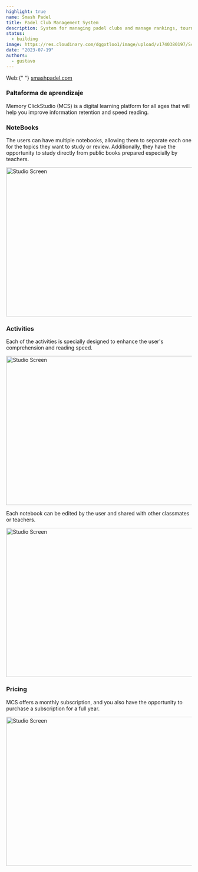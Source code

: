 ```yaml
---
highlight: true
name: Smash Padel
title: Padel Club Management System
description: System for managing padel clubs and manage rankings, tournaments and players.
status:
  - building
image: https://res.cloudinary.com/dggxtloo1/image/upload/v1740380197/Screenshot_2025-02-24_at_02.53.34_k3rjdz.png
date: "2023-07-19"
authors:
  - gustavo
---
```


<Callout type="white">
  Web:{" "}
  <a href="https://smashpadel.com/" target="_blank">
    smashpadel.com
  </a>
</Callout>

### Paltaforma de aprendizaje

Memory ClickStudio (MCS) is a digital learning platform for all ages that will help you improve information
retention and speed reading.

### NoteBooks

The users can have multiple notebooks, allowing them to separate each one for the topics they want
to study or review. Additionally, they have the opportunity to study directly from public books
prepared especially by teachers.

<img
  src="/images/blog/memory-studio.jpg"
  width="718"
  height="404"
  className="my-8 rounded-md border bg-muted transition-colors"
  alt="Studio Screen"
/>

### Activities

Each of the activities is specially designed to enhance the user's comprehension and reading speed.

<img
  src="/images/blog/mcs/activities.jpg"
  width="718"
  height="404"
  className="my-8 rounded-md border bg-muted transition-colors"
  alt="Studio Screen"
/>

Each notebook can be edited by the user and shared with other classmates or teachers.

<img
  src="/images/blog/mcs/editor.jpg"
  width="718"
  height="404"
  className="my-8 rounded-md border bg-muted transition-colors"
  alt="Studio Screen"
/>

### Pricing

MCS offers a monthly subscription, and you also have the opportunity to purchase a subscription for a full year.

<img
  src="/images/blog/mcs/pricing.jpg"
  width="718"
  height="404"
  className="my-8 rounded-md border bg-muted transition-colors"
  alt="Studio Screen"
/>
